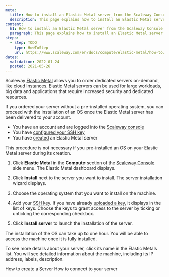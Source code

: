 ```yaml
---
meta:
  title: How to install an Elastic Metal server from the Scaleway Console
  description: This page explains how to install an Elastic Metal server from the Scaleway Console
content:
  h1: How to install an Elastic Metal server from the Scaleway Console
  paragraph: This page explains how to install an Elastic Metal server from the Scaleway Console
steps:
  - step: TODO
    type: HowToStep
    url: https://www.scaleway.com/en/docs/compute/elastic-metal/how-to/install-server/
dates:
  validation: 2022-01-24
  posted: 2021-05-26
---
```


Scaleway [Elastic Metal](https://www.scaleway.com/en/elastic-metal/) allows you to order dedicated servers on-demand, like cloud Instances.
Elastic Metal servers can be used for large workloads, big data and applications that require increased security and dedicated resources.

If you ordered your server without a pre-installed operating system, you can proceed with the installation of an OS once the Elastic Metal server has been delivered to your account.

<Message type="requirement">

- You have an account and are logged into the [Scaleway console](https://console.scaleway.com)  
- You have [configured your SSH key](/console/my-project/how-to/create-ssh-key)
- You have [created](/compute/elastic-metal/how-to/create-server) an Elastic Metal server

</Message>

<Message type="tip">

  This procedure is not necessary if you pre-installed an OS on your Elastic Metal server during its creation.

</Message>

1. Click **Elastic Metal** in the **Compute** section of the [Scaleway Console](https://console.scaleway.com) side menu. The Elastic Metal dashboard displays.

2. Click **Install** next to the server you want to install. The server installation wizard displays. 

3. Choose the operating system that you want to install on the machine.

4. Add your [SSH key](/console/my-account/concepts#ssh-key). If you have already [uploaded a key](/console/my-project/how-to/create-ssh-key/#how-to-upload-the-public-ssh-key-to-the-scaleway-interface), it displays in the list of keys. Choose the keys to grant access to the server by ticking or unticking the corresponding checkbox.

5. Click **Install server** to launch the installation of the server.

<Message type="note">

The installation of the OS can take up to one hour. You will be able to
  access the machine once it is fully installed.

</Message>

To see more details about your server, click its name in the Elastic Metals list. You will see detailed information about the machine, including its IP address, labels, description.

<Navigation title="See Also">
  <PreviousButton to="/compute/elastic-metal/how-to/create-server/">How to create a Server</PreviousButton>
  <NextButton to="/compute/elastic-metal/how-to/connect-to-server/">How to connect to your server</NextButton>
</Navigation>
